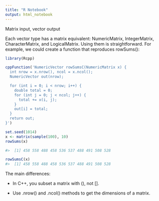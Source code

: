 ```yaml
---
title: "R Notebook"
output: html_notebook
---
```


Matrix input, vector output

Each vector type has a matrix equivalent: NumericMatrix, IntegerMatrix, CharacterMatrix, and LogicalMatrix. Using them is straightforward. For example, we could create a function that reproduces rowSums():

```r
library(Rcpp)

cppFunction('NumericVector rowSumsC(NumericMatrix x) {
  int nrow = x.nrow(), ncol = x.ncol();
  NumericVector out(nrow);

  for (int i = 0; i < nrow; i++) {
    double total = 0;
    for (int j = 0; j < ncol; j++) {
      total += x(i, j);
    }
    out[i] = total;
  }
  return out;
}')

set.seed(1014)
x <- matrix(sample(100), 10)
rowSums(x)

#>  [1] 458 558 488 458 536 537 488 491 508 528

rowSumsC(x)
#>  [1] 458 558 488 458 536 537 488 491 508 528
```
The main differences:

* In C++, you subset a matrix with (), not [].

* Use .nrow() and .ncol() methods to get the dimensions of a matrix.

